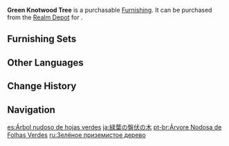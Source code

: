 {{Furnishing Infobox
|id             = 372312
|image          = Item Green Knotwood Tree.png
|category       = Landform
|subcategory    = Tree
|quality        = 3
|adeptal_energy = 20
|load           = 100
|reduced_load   = 100
|description    = Save for a few rare and precious tree types, the people of [[Liyue]] are accustomed to using broad-reaching collective terms for trees and aren't so fussy about the exact species of tree included. For example, trees with curved trunks are referred to by the more sophisticated-sounding term "Knotwood."<br />The Green Knotwood Tree is not a particularly rare sight. In the hot summer months, you can always find people sitting in its shade to escape the harsh sun.
|source1        = [[Realm Depot]]
}}
'''Green Knotwood Tree''' is a purchasable [[Furnishing]]. It can be purchased from the [[Realm Depot]] for {{Item|Realm Currency|30|x=80}}.

==Furnishing Sets==
{{Craft Usage}}

==Other Languages==
{{Other Languages
|en      = Green Knotwood Tree
|zhs     = 青叶盘伏树
|zhs_rm  = Qīng Yè Pán Fú Shù
|zht     = 青葉盤伏樹
|zht_rm  = Qīng Yè Pán Fú Shù
|zh_tl   = 
|ja      = 緑葉の盤伏の木
|ja_rm   = Ryokuyou no Banfuku no Ki{{Assumed}}
|ja_tl   = Greenleaf Bowing Tree
|ko      = 청엽 반복나무
|ko_rm   = Cheongyeop Banboknamu
|ko_tl   = Greenleaf Bowing Tree
|es      = Árbol nudoso de hojas verdes
|es_tl   = Knotty Tree of Green Leaves
|fr      = Tronc noueux verdoyant
|fr_tl   = Verdant Knotted Trunk
|ru      = Зелёное приземистое дерево
|ru_tl   = Green Stocky Tree
|th      = ไม้ดัดสีเขียวชอุ่ม
|th_rm   = 
|th_tl   = 
|vi      = Cây Bàn Phục Lá Xanh
|vi_tl   = 
|de      = Grüner Knotenbaum
|de_tl   = Green Knot Tree
|id      = Pohon Knotwood Berdaun Hijau
|id_tl   = Green Leaf Knotwood Tree
|pt      = Árvore Nodosa de Folhas Verdes
|pt_tl   = 
|tr      = Yeşil Düğüm Ağacı
|tr_tl   = 
|it      = Albero nodoso verde
|it_tl   = 
}}

==Change History==
{{Change History|1.5}}

==Navigation==
{{Furnishing Navbox|exterior}}

[[es:Árbol nudoso de hojas verdes]]
[[ja:緑葉の盤伏の木]]
[[pt-br:Árvore Nodosa de Folhas Verdes]]
[[ru:Зелёное приземистое дерево]]